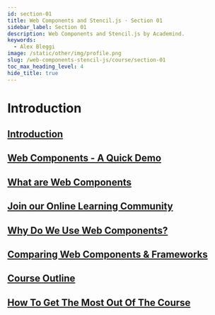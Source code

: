 ```yaml
---
id: section-01
title: Web Components and Stencil.js · Section 01
sidebar_label: Section 01
description: Web Components and Stencil.js by Academind.
keywords:
  - Alex Bleggi
image: /static/other/img/profile.png
slug: /web-components-stencil-js/course/section-01
toc_max_heading_level: 4
hide_title: true
---
```



# Introduction

## [Introduction](https://www.udemy.com/course/web-components-stenciljs-build-custom-html-elements/learn/lecture/12619384#overview)

## [Web Components - A Quick Demo](https://www.udemy.com/course/web-components-stenciljs-build-custom-html-elements/learn/lecture/12619394#overview)

## [What are Web Components](https://www.udemy.com/course/web-components-stenciljs-build-custom-html-elements/learn/lecture/12619396#overview)

## [Join our Online Learning Community](https://www.udemy.com/course/web-components-stenciljs-build-custom-html-elements/learn/lecture/16667656#overview)

## [Why Do We Use Web Components?](https://www.udemy.com/course/web-components-stenciljs-build-custom-html-elements/learn/lecture/12619400#overview)

## [Comparing Web Components & Frameworks](https://www.udemy.com/course/web-components-stenciljs-build-custom-html-elements/learn/lecture/12740851#overview)

## [Course Outline](https://www.udemy.com/course/web-components-stenciljs-build-custom-html-elements/learn/lecture/12619412#overview)

## [How To Get The Most Out Of The Course](https://www.udemy.com/course/web-components-stenciljs-build-custom-html-elements/learn/lecture/12619416#overview)
